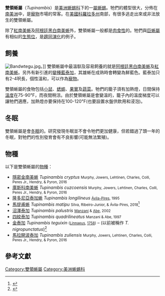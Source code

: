 {{Automatic taxobox
| taxon = Tupinambis
| authority = [[François_Marie_Daudin|Daudin]], 1802
| image = Goldteju Tupinambis teguixin.jpg
| image_caption = [[哥倫比亞南美蜥|哥倫比亞南美蜥]]
| subdivision_ranks = [[種|種]]
| subdivision = 參見內文
}}

'''雙領蜥屬'''（''Tupinambis''）是[[美洲蜥蜴科|美洲蜥蜴科]]下的一[[屬|屬]][[蜥蜴|蜥蜴]]。牠們的體型很大，分佈在[[南美洲|南美洲]]中，是[[寵物|寵物]]市場的常客。在[[美國|美國]][[科羅拉多州|科羅拉多州]]南部，有很多逃走出來或非法放生的雙領蜥屬。

除了[[紅南美蜥|紅南美蜥]]及[[阿根廷黑白南美蜥|阿根廷黑白南美蜥]]外，雙領蜥屬一般都是[[肉食性|肉食性]]的。牠們與[[巨蜥屬|巨蜥屬]]有相似的[[生態位|生態位]]，是[[趨同演化|趨同演化]]的例子。

==飼養==
[[Image:Bandwtegu.jpg|thumb]]。]]
雙領蜥屬中最溫馴及容易飼養的就是[[阿根廷黑白南美蜥|阿根廷黑白南美蜥]]及[[紅南美蜥|紅南美蜥]]。另外有新引進的[[變種|變種]][[藍泰加|藍泰加]]，其雄蜥在成熟時會轉變為鮮藍色。藍泰加只有2-4呎長，個性溫和，可以作為[[寵物|寵物]]。

雙領蜥屬的食物包括[[小鼠|小鼠]]、[[蟋蟀|蟋蟀]]、[[果實|果實]]及[[蔬菜|蔬菜]]。牠們的籠子須有加熱燈，日間保持[[溫度|溫度]]在75-90℉，而夜間稍涼。由於雙領蜥屬是會變溫的，籠子內的溫度梯度可以讓牠們適應，加熱燈亦要保持在100-120℉(也要設置水盤供飲用和浸泡)。

==冬眠==
雙領蜥屬是會[[冬眠|冬眠]]的。研究發現冬眠並不會令牠們更加健康，但若錯過了頭一年的冬眠，對牠們的性別發育會有不良影響(可能無法繁殖)。

==物種==
以下是雙領蜥屬的[[物種|物種]]：
* [[隱密金南美蜥|隱密金南美蜥]] ''Tupinambis cryptus'' <small>Murphy, Jowers, Lehtinen, Charles, Colli, Peres Jr., Hendry, & Pyron, 2016</small> 
* [[庫斯科南美蜥|庫斯科南美蜥]] ''Tupinambis cuzcoensis'' <small>Murphy, Jowers, Lehtinen, Charles, Colli, Peres Jr., Hendry, & Pyron, 2016</small>  
* [[隆多尼亞泰加蜥|隆多尼亞泰加蜥]] ''Tupinambis longilineus'' <small>[[Teresa_Cristina_Sauer_de_Ávila-Pires|Ávila-Pires]], 1995</small> 
* [[馬提甫蜥|馬提甫蜥]] ''Tupinambis matipu'' <small>Silva, Ribeiro-Junior, & Ávila-Pires, 2018</small><ref>{{Cite journal | doi=10.1670/16-036|title = A New Species of Tupinambis Daudin, 1802 (Squamata: Teiidae) from Central South America| journal=Journal of Herpetology| volume=52| pages=94–110|year = 2018|last1 = Silva|first1 = Marcélia B.| last2=Ribeiro-Júnior| first2=Marco A.| last3=Ávila-Pires| first3=Teresa C. S.|s2cid = 90826104}}</ref> 
* [[沼澤泰加|沼澤泰加]] ''Tupinambis palustris'' <small>[[Paulo_Roberto_Manzani|Manzani]] & [[Augusto_Shinya_Abe|Abe]], 2002</small> 
* [[四紋泰加|四紋泰加]] ''Tupinambis quadrilineatus'' <small>Manzani & Abe, 1997</small> 
* [[金泰加|金泰加]] ''Tupinambis teguixin'' <small>([[Carl_Linnaeus|Linnaeus]], [[10th_edition_of_Systema_Naturae|1758]])</small> –  (以前被稱作 ''T. nigropunctatus'')<ref>{{cite encyclopedia|url=http://www.eol.org/pages/35419|title=Tegu - Tupinambis - Overview - Encyclopedia of Life|encyclopedia=Encyclopedia of Life|access-date=27 March 2016|archive-date=2021-01-22|archive-url=https://web.archive.org/web/20210122005424/https://eol.org/pages/35419|dead-url=no}}</ref>
* [[馬拉開波泰加|馬拉開波泰加]] ''Tupinambis zuliensis'' <small>Murphy, Jowers, Lehtinen, Charles, Colli, Peres Jr., Hendry, & Pyron, 2016</small>

==參考文獻==
{{Reflist}}
{{Taxonbar}}
[[Category:雙領蜥屬|Category:雙領蜥屬]]
[[Category:美洲蜥蜴科|Category:美洲蜥蜴科]]